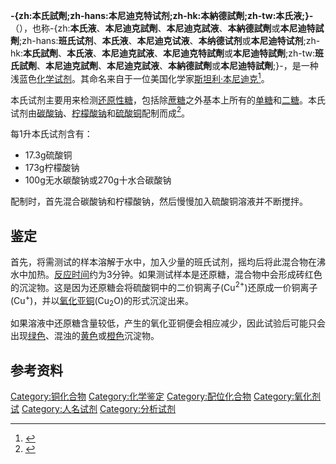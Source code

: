 {{noteTA
|G1=Chemistry
|1=zh-hk:本納德試劑;zh-tw:本氏液;zh-cn:本尼迪克特试剂;zh-hans:班氏，，，试剂;
|2=zh-hk:本納德;zh-hans:本尼迪克;，，，
}}
'''-{zh:本氏試劑;zh-hans:本尼迪克特试剂;zh-hk:本納德試劑;zh-tw:本氏液;}-'''（{{lang-en|'''Benedict's reagent'''}}），也称-{zh:'''本氏液'''、'''本尼迪克試劑'''、'''本尼迪克試液'''、'''本納德試劑'''或'''本尼迪特試劑''';zh-hans:'''班氏试剂'''、'''本氏液'''、'''本尼迪克试液'''、'''本纳德试剂'''或'''本尼迪特试剂''';zh-hk:'''本氏試劑'''、'''本氏液'''、'''本尼迪克試液'''、'''本尼迪克特試劑'''或'''本尼迪特試劑''';zh-tw:'''班氏試劑'''、'''本尼迪克試劑'''、'''本尼迪克試液'''、'''本納德試劑'''或'''本尼迪特試劑''';}-，是一种浅蓝色[[化学|化学]][[试剂|试剂]]。其命名来自于一位美国化学家[[斯坦利·本尼迪克|斯坦利·本尼迪克]]<ref name = benedict>{{cite journal
| author =  Benedict, S. R.
| title =  A Reagent For the Detection of Reducing Sugars
| journal =  J. Biol. Chem.
| volume =  5
| issue =  
| pages =  485–487
| year =  1908
| url =  http://www.jbc.org/cgi/reprint/5/6/485
| access-date =  2008-06-15
| archive-date =  2008-06-02
| archive-url =  https://web.archive.org/web/20080602231148/http://www.jbc.org/cgi/reprint/5/6/485
| dead-url =  no
}}</ref>。

本氏试剂主要用来检测[[还原糖|还原性糖]]，包括除[[蔗糖|蔗糖]]之外基本上所有的[[单糖|单糖]]和[[二糖|二糖]]。本氏试剂由[[碳酸钠|碳酸钠]]、[[柠檬酸钠|柠檬酸钠]]和[[硫酸铜|硫酸铜]]配制而成<ref>{{cite journal
| author =  Robert D. Simoni, Robert L. Hill, and Martha Vaughan
| title =  Benedict's Solution, a Reagent for Measuring Reducing Sugars: the Clinical Chemistry of Stanley R. Benedict
| journal =  J. Biol. Chem.
| volume =  277
| issue =  16
| pages =  10-11
| year =  2002
| url =  http://www.jbc.org/cgi/content/full/277/16/e5
| access-date =  2008-06-15
| archive-date =  2008-06-02
| archive-url =  https://web.archive.org/web/20080602205322/http://www.jbc.org/cgi/content/full/277/16/e5
| dead-url =  no
}}</ref>。

每1升本氏试剂含有：

* 17.3g硫酸铜
* 173g柠檬酸钠
* 100g无水碳酸钠或270g十水合碳酸钠

配制时，首先混合碳酸钠和柠檬酸钠，然后慢慢加入硫酸铜溶液并不断搅拌。

==鉴定==
首先，将需测试的样本溶解于水中，加入少量的班氏试剂，摇均后将此混合物在沸水中加热。[[反应速率|反应时间]]约为3分钟。如果测试样本是还原糖，混合物中会形成砖红色的沉淀物。这是因为还原糖会将硫酸铜中的二价铜离子(Cu<sup>2+</sup>)还原成一价铜离子(Cu<sup>+</sup>)，并以[[氧化亚铜|氧化亚铜]](Cu<sub>2</sub>O)的形式沉淀出来。

如果溶液中还原糖含量较低，产生的氧化亚铜便会相应减少，因此试验后可能只会出现[[绿色|绿色]]、混浊的[[黄色|黄色]]或[[橙色|橙色]]沉淀物。

==参考资料==
<div class="references-small">
<references/>
</div>


[[Category:铜化合物|Category:铜化合物]]
[[Category:化学鉴定|Category:化学鉴定]]
[[Category:配位化合物|Category:配位化合物]]
[[Category:氧化剂|Category:氧化剂]]
[[Category:糖化学|试]]
[[Category:人名试剂|Category:人名试剂]]
[[Category:分析试剂|Category:分析试剂]]